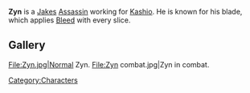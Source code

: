 {{stub}}{{Character|name=Zyn|faction=jakes|image=Zyn.jpg|race=Human|location=Murder Bay|title=Assassin}}
'''Zyn''' is a [[Jakes]] [[Assassin]] working for [[Kashio]]. He is known for his blade, which applies [[Bleed]] with every slice.

== Gallery ==
<gallery>
File:Zyn.jpg|Normal Zyn.
File:Zyn combat.jpg|Zyn in combat.
</gallery>


[[Category:Characters]]